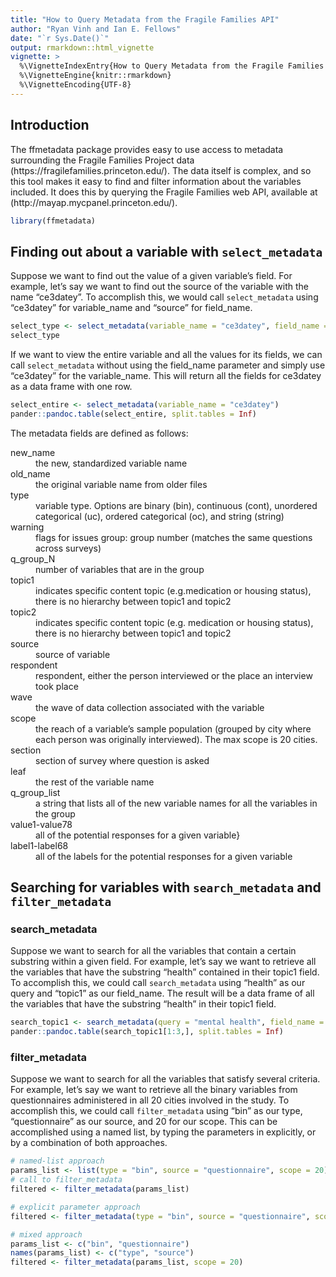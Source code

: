 ```yaml
---
title: "How to Query Metadata from the Fragile Families API"
author: "Ryan Vinh and Ian E. Fellows"
date: "`r Sys.Date()`"
output: rmarkdown::html_vignette
vignette: >
  %\VignetteIndexEntry{How to Query Metadata from the Fragile Families API}
  %\VignetteEngine{knitr::rmarkdown}
  %\VignetteEncoding{UTF-8}
---
```



## Introduction

The ffmetadata package provides easy to use access to metadata surrounding the Fragile Families Project data (https://fragilefamilies.princeton.edu/). The data itself is complex, and so this tool makes it easy to find and filter information about the variables included. It does this by querying the Fragile Families web API, available at (http://mayap.mycpanel.princeton.edu/).

```r
library(ffmetadata)
```


## Finding out about a variable with `select_metadata`

Suppose we want to find out the value of a given variable's field.  For example, let's say we want to find out the source of the variable with the name "ce3datey". To accomplish this, we would call `select_metadata` using "ce3datey" for variable_name and "source" for field_name.

```r
select_type <- select_metadata(variable_name = "ce3datey", field_name = "source")
select_type
```

If we want to view the entire variable and all the values for its fields, we can call `select_metadata` without using the field_name parameter and simply use "ce3datey" for the variable_name. This will return all the fields for ce3datey as a data frame with one row.

```r
select_entire <- select_metadata(variable_name = "ce3datey")
pander::pandoc.table(select_entire, split.tables = Inf)
```

The metadata fields are defined as follows:

new_name
: the new, standardized variable name

old_name
: the original variable name from older files

type
: variable type. Options are binary (bin), continuous (cont), unordered categorical (uc), ordered categorical (oc), and string (string)

warning
: flags for issues
group: group number (matches the same questions across surveys)

q_group_N
: number of variables that are in the group

topic1
: indicates specific content topic (e.g.medication or housing status), there is no hierarchy between topic1 and   topic2

topic2
: indicates specific content topic (e.g. medication or housing status), there is no hierarchy between topic1 and topic2

source
: source of variable

respondent
: respondent, either the person interviewed or the place an interview took place

wave
: the wave of data collection associated with the variable

scope
: the reach of a variable's sample population (grouped by city where each person was originally interviewed). The max scope is 20 cities.

section
: section of survey where question is asked

leaf
: the rest of the variable name

q_group_list
: a string that lists all of the new variable names for all the variables in the group

value1-value78
: all of the potential responses for a given variable}

label1-label68
: all of the labels for the potential responses for a given variable


## Searching for variables with `search_metadata` and `filter_metadata`

### search_metadata

Suppose we want to search for all the variables that contain a certain substring within a given field.  For example, let's say we want to retrieve all the variables that have the substring "health" contained in their topic1 field.  To accomplish this, we could call `search_metadata` using "health" as our query and "topic1" as our field_name.  The result will be a data frame of all the variables that have the substring "health" in their topic1 field.
```r
search_topic1 <- search_metadata(query = "mental health", field_name = "topic1")
pander::pandoc.table(search_topic1[1:3,], split.tables = Inf)
```

### filter_metadata

Suppose we want to search for all the variables that satisfy several criteria.  For example, let's say we want to retrieve all the binary variables from questionnaires administered in all 20 cities involved in the study.  To accomplish this, we could call `filter_metadata` using "bin" as our type, "questionnaire" as our source, and 20 for our scope. This can be accomplished using a named list, by typing the parameters in explicitly, or by a combination of both approaches.
```r
# named-list approach
params_list <- list(type = "bin", source = "questionnaire", scope = 20)
# call to filter_metadata
filtered <- filter_metadata(params_list)
```

```r
# explicit parameter approach
filtered <- filter_metadata(type = "bin", source = "questionnaire", scope = 20)
```

```r
# mixed approach
params_list <- c("bin", "questionnaire")
names(params_list) <- c("type", "source")
filtered <- filter_metadata(params_list, scope = 20)
```

